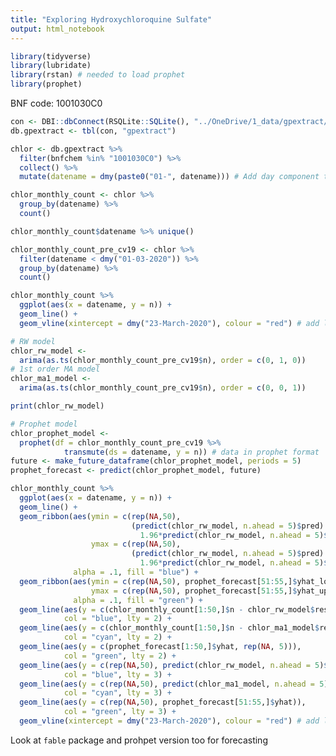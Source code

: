 ```yaml
---
title: "Exploring Hydroxychloroquine Sulfate"
output: html_notebook
---
```


```r
library(tidyverse)
library(lubridate)
library(rstan) # needed to load prophet
library(prophet)

```

BNF code: 1001030C0

```r
con <- DBI::dbConnect(RSQLite::SQLite(), "../OneDrive/1_data/gpextract/db-gpextract.sqlite")
db.gpextract <- tbl(con, "gpextract")

chlor <- db.gpextract %>% 
  filter(bnfchem %in% "1001030C0") %>% 
  collect() %>% 
  mutate(datename = dmy(paste0("01-", datename))) # Add day component to date and convert to date-time object

chlor_monthly_count <- chlor %>% 
  group_by(datename) %>% 
  count()

chlor_monthly_count$datename %>% unique()

chlor_monthly_count_pre_cv19 <- chlor %>% 
  filter(datename < dmy("01-03-2020")) %>% 
  group_by(datename) %>% 
  count()
```


```r
chlor_monthly_count %>% 
  ggplot(aes(x = datename, y = n)) +
  geom_line() +
  geom_vline(xintercept = dmy("23-March-2020"), colour = "red") # add line to mark the start of lockdown
```


```r
# RW model
chlor_rw_model <-
  arima(as.ts(chlor_monthly_count_pre_cv19$n), order = c(0, 1, 0))
# 1st order MA model
chlor_ma1_model <-
  arima(as.ts(chlor_monthly_count_pre_cv19$n), order = c(0, 0, 1))

print(chlor_rw_model)

# Prophet model
chlor_prophet_model <- 
  prophet(df = chlor_monthly_count_pre_cv19 %>% 
            transmute(ds = datename, y = n)) # data in prophet format
future <- make_future_dataframe(chlor_prophet_model, periods = 5)
prophet_forecast <- predict(chlor_prophet_model, future)
```


```r
chlor_monthly_count %>% 
  ggplot(aes(x = datename, y = n)) +
  geom_line() +
  geom_ribbon(aes(ymin = c(rep(NA,50), 
                           (predict(chlor_rw_model, n.ahead = 5)$pred) - 
                             1.96*predict(chlor_rw_model, n.ahead = 5)$se),
                  ymax = c(rep(NA,50), 
                           (predict(chlor_rw_model, n.ahead = 5)$pred) + 
                             1.96*predict(chlor_rw_model, n.ahead = 5)$se)),
              alpha = .1, fill = "blue") +
  geom_ribbon(aes(ymin = c(rep(NA,50), prophet_forecast[51:55,]$yhat_lower),
                  ymax = c(rep(NA,50), prophet_forecast[51:55,]$yhat_upper)),
              alpha = .1, fill = "green") +
  geom_line(aes(y = c(chlor_monthly_count[1:50,]$n - chlor_rw_model$residuals, rep(NA, 5))),
            col = "blue", lty = 2) +
  geom_line(aes(y = c(chlor_monthly_count[1:50,]$n - chlor_ma1_model$residuals, rep(NA, 5))),
            col = "cyan", lty = 2) +
  geom_line(aes(y = c(prophet_forecast[1:50,]$yhat, rep(NA, 5))),
            col = "green", lty = 2) +
  geom_line(aes(y = c(rep(NA,50), predict(chlor_rw_model, n.ahead = 5)$pred)),
            col = "blue", lty = 3) +
  geom_line(aes(y = c(rep(NA,50), predict(chlor_ma1_model, n.ahead = 5)$pred)),
            col = "cyan", lty = 3) +
  geom_line(aes(y = c(rep(NA,50), prophet_forecast[51:55,]$yhat)),
            col = "green", lty = 3) +
  geom_vline(xintercept = dmy("23-March-2020"), colour = "red") # add line to mark the start of lockdown
```

Look at `fable` package and prohpet version too for forecasting